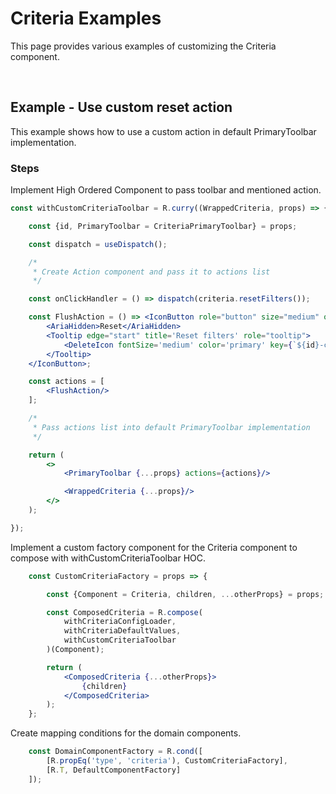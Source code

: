 
<Meta title="Examples/Components/Criteria/README"/>

# Criteria Examples

This page provides various examples of customizing the Criteria component.

<br/>

## Example - Use custom reset action

This example shows how to use a custom action in default PrimaryToolbar implementation.

### Steps

Implement High Ordered Component to pass toolbar and mentioned action.

```jsx
const withCustomCriteriaToolbar = R.curry((WrappedCriteria, props) => {

    const {id, PrimaryToolbar = CriteriaPrimaryToolbar} = props;

    const dispatch = useDispatch();

    /*
     * Create Action component and pass it to actions list
     */

    const onClickHandler = () => dispatch(criteria.resetFilters());

    const FlushAction = () => <IconButton role="button" size="medium" onClick={onClickHandler}>
        <AriaHidden>Reset</AriaHidden>
        <Tooltip edge="start" title='Reset filters' role="tooltip">
            <DeleteIcon fontSize='medium' color='primary' key={`${id}-criteria-flush`}/>
        </Tooltip>
    </IconButton>;

    const actions = [
        <FlushAction/>
    ];

    /*
     * Pass actions list into default PrimaryToolbar implementation
     */

    return (
        <>
            <PrimaryToolbar {...props} actions={actions}/>

            <WrappedCriteria {...props}/>
        </>
    );

});
```

Implement a custom factory component for the Criteria component to compose with withCustomCriteriaToolbar HOC.

```jsx
    const CustomCriteriaFactory = props => {

        const {Component = Criteria, children, ...otherProps} = props;

        const ComposedCriteria = R.compose(
            withCriteriaConfigLoader,
            withCriteriaDefaultValues,
            withCustomCriteriaToolbar
        )(Component);

        return (
            <ComposedCriteria {...otherProps}>
                {children}
            </ComposedCriteria>
        );
    };
```

Create mapping conditions for the domain components.

```jsx
    const DomainComponentFactory = R.cond([
        [R.propEq('type', 'criteria'), CustomCriteriaFactory],
        [R.T, DefaultComponentFactory]
    ]);
```
